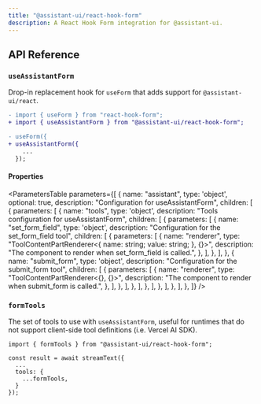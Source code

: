 ```yaml
---
title: "@assistant-ui/react-hook-form"
description: A React Hook Form integration for @assistant-ui.
--- 
```



## API Reference

### `useAssistantForm`

Drop-in replacement hook for `useForm` that adds support for `@assistant-ui/react`.

```diff
- import { useForm } from "react-hook-form";
+ import { useAssistantForm } from "@assistant-ui/react-hook-form";

- useForm({
+ useAssistantForm({
    ...
  });
```

#### Properties

<ParametersTable
  parameters={[
    {
      name: "assistant",
      type: 'object',
      optional: true,
      description: "Configuration for useAssistantForm",
      children: [
        {
          parameters: [
            {
              name: "tools",
              type: 'object',
              description: "Tools configuration for useAssistantForm",
              children: [
                {
                  parameters: [
                    {
                      name: "set_form_field",
                      type: 'object',
                      description:
                        "Configuration for the set_form_field tool",
                      children: [
                        {
                          parameters: [
                            {
                              name: "renderer",
                              type: "ToolContentPartRenderer<{ name: string; value: string; }, {}>",
                              description:
                                "The component to render when set_form_field is called.",
                            },
                          ],
                        },
                      ],
                    },
                    {
                      name: "submit_form",
                      type: 'object',
                      description: "Configuration for the submit_form tool",
                      children: [
                        {
                          parameters: [
                            {
                              name: "renderer",
                              type: "ToolContentPartRenderer<{}, {}>",
                              description:
                                "The component to render when submit_form is called.",
                            },
                          ],
                        },
                      ],
                    },
                  ],
                },
              ],
            },
          ],
        },
      ],
    },
  ]}
/>

### `formTools`

The set of tools to use with `useAssistantForm`, useful for runtimes that do not support client-side tool definitions (i.e. Vercel AI SDK).

```tsx {1, 5-7}
import { formTools } from "@assistant-ui/react-hook-form";

const result = await streamText({
  ...
  tools: {
    ...formTools,
  }
});
```
